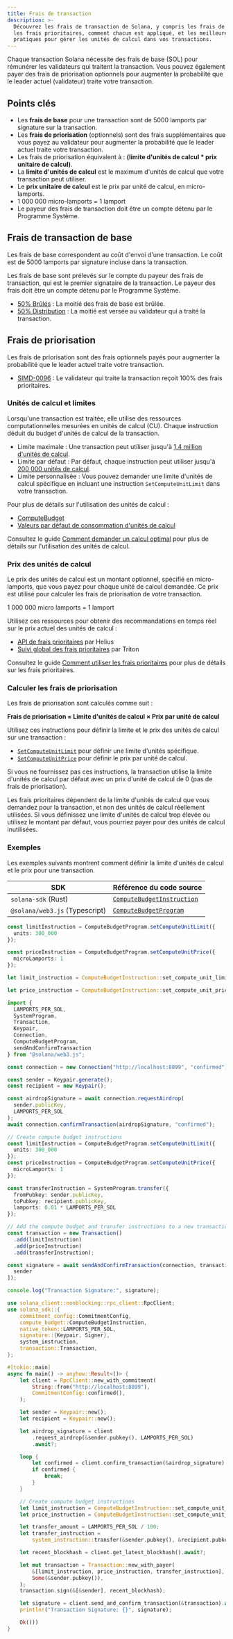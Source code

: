 ```yaml
---
title: Frais de transaction
description: >-
  Découvrez les frais de transaction de Solana, y compris les frais de base et
  les frais prioritaires, comment chacun est appliqué, et les meilleures
  pratiques pour gérer les unités de calcul dans vos transactions.
---
```


Chaque transaction Solana nécessite des frais de base (SOL) pour rémunérer les
validateurs qui traitent la transaction. Vous pouvez également payer des frais
de priorisation optionnels pour augmenter la probabilité que le leader actuel
(validateur) traite votre transaction.

## Points clés

- Les **frais de base** pour une transaction sont de 5000 lamports par signature
  sur la transaction.
- Les **frais de priorisation** (optionnels) sont des frais supplémentaires que
  vous payez au validateur pour augmenter la probabilité que le leader actuel
  traite votre transaction.
- Les frais de priorisation équivalent à : **(limite d'unités de calcul \* prix
  unitaire de calcul)**.
- La **limite d'unités de calcul** est le maximum d'unités de calcul que votre
  transaction peut utiliser.
- Le **prix unitaire de calcul** est le prix par unité de calcul, en
  micro-lamports.
- 1 000 000 micro-lamports = 1 lamport
- Le payeur des frais de transaction doit être un compte détenu par le Programme
  Système.

## Frais de transaction de base

Les frais de base correspondent au coût d'envoi d'une transaction. Le coût est
de 5000 lamports par signature incluse dans la transaction.

Les frais de base sont prélevés sur le compte du payeur des frais de
transaction, qui est le premier signataire de la transaction. Le payeur des
frais doit être un compte détenu par le Programme Système.

- [50% Brûlés](https://github.com/anza-xyz/agave/blob/v2.1.13/sdk/fee-calculator/src/lib.rs#L70)
  : La moitié des frais de base est brûlée.
- [50% Distribution](https://github.com/anza-xyz/agave/blob/e621336acad4f5d6e5b860eaa1b074b01c99253c/runtime/src/bank/fee_distribution.rs#L58-L62)
  : La moitié est versée au validateur qui a traité la transaction.

## Frais de priorisation

Les frais de priorisation sont des frais optionnels payés pour augmenter la
probabilité que le leader actuel traite votre transaction.

- [SIMD-0096](https://github.com/solana-foundation/solana-improvement-documents/blob/main/proposals/0096-reward-collected-priority-fee-in-entirety.md)
  : Le validateur qui traite la transaction reçoit 100% des frais prioritaires.

### Unités de calcul et limites

Lorsqu'une transaction est traitée, elle utilise des ressources
computationnelles mesurées en unités de calcul (CU). Chaque instruction déduit
du budget d'unités de calcul de la transaction.

- Limite maximale : Une transaction peut utiliser jusqu'à
  [1,4 million d'unités de calcul](https://github.com/anza-xyz/agave/blob/v2.1.13/compute-budget/src/compute_budget_limits.rs#L14).
- Limite par défaut : Par défaut, chaque instruction peut utiliser jusqu'à
  [200 000 unités de calcul](https://github.com/anza-xyz/agave/blob/v2.1.13/compute-budget/src/compute_budget_limits.rs#L10).
- Limite personnalisée : Vous pouvez demander une limite d'unités de calcul
  spécifique en incluant une instruction `SetComputeUnitLimit` dans votre
  transaction.

Pour plus de détails sur l'utilisation des unités de calcul :

- [ComputeBudget](https://github.com/anza-xyz/agave/blob/v2.1.13/compute-budget/src/compute_budget.rs#L22-L130)
- [Valeurs par défaut de consommation d'unités de calcul](https://github.com/anza-xyz/agave/blob/v2.1.13/compute-budget/src/compute_budget.rs#L149-L197)

Consultez le guide
[Comment demander un calcul optimal](/developers/guides/advanced/how-to-request-optimal-compute)
pour plus de détails sur l'utilisation des unités de calcul.

### Prix des unités de calcul

Le prix des unités de calcul est un montant optionnel, spécifié en
micro-lamports, que vous payez pour chaque unité de calcul demandée. Ce prix est
utilisé pour calculer les frais de priorisation de votre transaction.

<Callout>1 000 000 micro lamports = 1 lamport</Callout>

Utilisez ces ressources pour obtenir des recommandations en temps réel sur le
prix actuel des unités de calcul :

- [API de frais prioritaires](https://docs.helius.dev/solana-apis/priority-fee-api)
  par Helius
- [Suivi global des frais prioritaires](https://triton.one/solana-prioritization-fees/)
  par Triton

Consultez le guide
[Comment utiliser les frais prioritaires](/developers/guides/advanced/how-to-use-priority-fees)
pour plus de détails sur les frais prioritaires.

### Calculer les frais de priorisation

Les frais de priorisation sont calculés comme suit :

**Frais de priorisation = Limite d'unités de calcul × Prix par unité de calcul**

Utilisez ces instructions pour définir la limite et le prix des unités de calcul
sur une transaction :

- [`SetComputeUnitLimit`](https://github.com/anza-xyz/agave/blob/v2.1.13/sdk/src/compute_budget.rs#L42-L44)
  pour définir une limite d'unités spécifique.
- [`SetComputeUnitPrice`](https://github.com/anza-xyz/agave/blob/v2.1.13/sdk/src/compute_budget.rs#L48-L50)
  pour définir le prix par unité de calcul.

<Callout>

Si vous ne fournissez pas ces instructions, la transaction utilise la limite
d'unités de calcul par défaut avec un prix d'unité de calcul de 0 (pas de frais
de priorisation).

Les frais prioritaires dépendent de la limite d'unités de calcul que vous
demandez pour la transaction, et non des unités de calcul réellement utilisées.
Si vous définissez une limite d'unités de calcul trop élevée ou utilisez le
montant par défaut, vous pourriez payer pour des unités de calcul inutilisées.

</Callout>

### Exemples

Les exemples suivants montrent comment définir la limite d'unités de calcul et
le prix pour une transaction.

| SDK                            | Référence du code source                                                                                                       |
| ------------------------------ | ------------------------------------------------------------------------------------------------------------------------------ |
| `solana-sdk` (Rust)            | [`ComputeBudgetInstruction`](https://github.com/anza-xyz/agave/blob/v2.1.13/sdk/src/compute_budget.rs#L17-L31)                 |
| `@solana/web3.js` (Typescript) | [`ComputeBudgetProgram`](https://github.com/solana-foundation/solana-web3.js/blob/v1.98.0/src/programs/compute-budget.ts#L218) |

<CodeTabs storage="compute-budget">

```ts !! title="Typescript"
const limitInstruction = ComputeBudgetProgram.setComputeUnitLimit({
  units: 300_000
});

const priceInstruction = ComputeBudgetProgram.setComputeUnitPrice({
  microLamports: 1
});
```

```rust !! title="Rust"
let limit_instruction = ComputeBudgetInstruction::set_compute_unit_limit(300_000);

let price_instruction = ComputeBudgetInstruction::set_compute_unit_price(1);
```

</CodeTabs>

<CodeTabs storage="compute-budget" flags="r">

```ts !! title="Typescript"
import {
  LAMPORTS_PER_SOL,
  SystemProgram,
  Transaction,
  Keypair,
  Connection,
  ComputeBudgetProgram,
  sendAndConfirmTransaction
} from "@solana/web3.js";

const connection = new Connection("http://localhost:8899", "confirmed");

const sender = Keypair.generate();
const recipient = new Keypair();

const airdropSignature = await connection.requestAirdrop(
  sender.publicKey,
  LAMPORTS_PER_SOL
);
await connection.confirmTransaction(airdropSignature, "confirmed");

// Create compute budget instructions
const limitInstruction = ComputeBudgetProgram.setComputeUnitLimit({
  units: 300_000
});
const priceInstruction = ComputeBudgetProgram.setComputeUnitPrice({
  microLamports: 1
});

const transferInstruction = SystemProgram.transfer({
  fromPubkey: sender.publicKey,
  toPubkey: recipient.publicKey,
  lamports: 0.01 * LAMPORTS_PER_SOL
});

// Add the compute budget and transfer instructions to a new transaction
const transaction = new Transaction()
  .add(limitInstruction)
  .add(priceInstruction)
  .add(transferInstruction);

const signature = await sendAndConfirmTransaction(connection, transaction, [
  sender
]);

console.log("Transaction Signature:", signature);
```

```rust !! title="Rust"
use solana_client::nonblocking::rpc_client::RpcClient;
use solana_sdk::{
    commitment_config::CommitmentConfig,
    compute_budget::ComputeBudgetInstruction,
    native_token::LAMPORTS_PER_SOL,
    signature::{Keypair, Signer},
    system_instruction,
    transaction::Transaction,
};

#[tokio::main]
async fn main() -> anyhow::Result<()> {
    let client = RpcClient::new_with_commitment(
        String::from("http://localhost:8899"),
        CommitmentConfig::confirmed(),
    );

    let sender = Keypair::new();
    let recipient = Keypair::new();

    let airdrop_signature = client
        .request_airdrop(&sender.pubkey(), LAMPORTS_PER_SOL)
        .await?;

    loop {
        let confirmed = client.confirm_transaction(&airdrop_signature).await?;
        if confirmed {
            break;
        }
    }

    // Create compute budget instructions
    let limit_instruction = ComputeBudgetInstruction::set_compute_unit_limit(300_000);
    let price_instruction = ComputeBudgetInstruction::set_compute_unit_price(1);

    let transfer_amount = LAMPORTS_PER_SOL / 100;
    let transfer_instruction =
        system_instruction::transfer(&sender.pubkey(), &recipient.pubkey(), transfer_amount);

    let recent_blockhash = client.get_latest_blockhash().await?;

    let mut transaction = Transaction::new_with_payer(
        &[limit_instruction, price_instruction, transfer_instruction],
        Some(&sender.pubkey()),
    );
    transaction.sign(&[&sender], recent_blockhash);

    let signature = client.send_and_confirm_transaction(&transaction).await?;
    println!("Transaction Signature: {}", signature);

    Ok(())
}
```

</CodeTabs>

